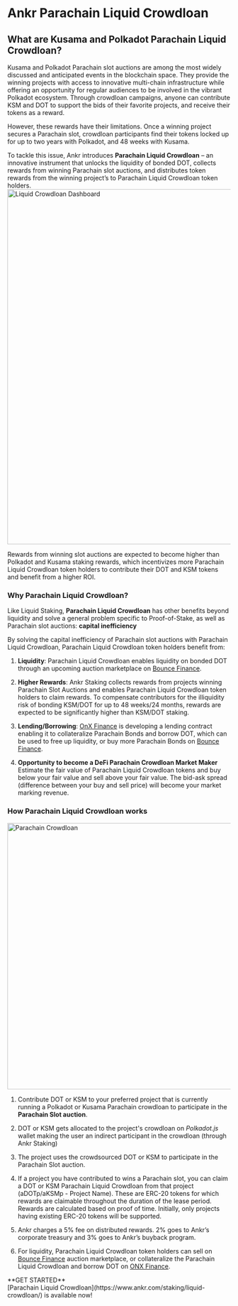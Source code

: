 
# Ankr Parachain Liquid Crowdloan

## What are Kusama and Polkadot Parachain Liquid Crowdloan?
Kusama and Polkadot Parachain slot auctions are among the most widely discussed and anticipated events in the blockchain space. They provide the winning projects with access to innovative multi-chain infrastructure while offering an opportunity for regular audiences to be involved in the vibrant Polkadot ecosystem. Through crowdloan campaigns, anyone can contribute KSM and DOT to support the bids of their favorite projects, and receive their tokens as a reward.

However, these rewards have their limitations. Once a winning project secures a Parachain slot, crowdloan participants find their tokens locked up for up to two years with Polkadot, and 48 weeks with Kusama.

To tackle this issue, Ankr introduces **Parachain Liquid Crowdloan** – an innovative instrument that unlocks the liquidity of bonded DOT, collects rewards from winning Parachain slot auctions, and distributes token rewards from the winning project’s to Parachain Liquid Crowdloan token holders.
<img src="/docs/staking/liquid-crowdloan/liquid-crowdloan.png" alt="Liquid Crowdloan Dashboard" class="responsive-pic" width="800" />

Rewards from winning slot auctions are expected to become higher than Polkadot and Kusama staking rewards, which incentivizes more Parachain Liquid Crowdloan token holders to contribute their DOT and KSM tokens and benefit from a higher ROI.

### Why Parachain Liquid Crowdloan?

Like Liquid Staking, **Parachain Liquid Crowdloan** has other benefits beyond liquidity and solve a general problem specific to Proof-of-Stake, as well as Parachain slot auctions: **capital inefficiency**

By solving the capital inefficiency of Parachain slot auctions with Parachain Liquid Crowdloan, Parachain Liquid Crowdloan token holders benefit from:

1. **Liquidity**: Parachain Liquid Crowdloan enables liquidity on bonded DOT through an upcoming auction marketplace on [Bounce Finance](https://bounce.finance).

2. **Higher Rewards**: Ankr Staking collects rewards from projects winning Parachain Slot Auctions and enables Parachain Liquid Crowdloan token holders to claim rewards. To compensate contributors for the illiquidity risk of bonding KSM/DOT for up to 48 weeks/24 months, rewards are expected to be significantly higher than KSM/DOT staking.

3. **Lending/Borrowing**: [OnX Finance](https://onx.finance) is developing a lending contract enabling it to collateralize Parachain Bonds and borrow DOT, which can be used to free up liquidity, or buy more Parachain Bonds on [Bounce Finance](https://bounce.finance).

4.  **Opportunity to become a DeFi Parachain Crowdloan Market Maker**
Estimate the fair value of Parachain Liquid Crowdloan tokens and buy below your fair value and sell above your fair value. The bid-ask spread (difference between your buy and sell price) will become your market marking revenue.

### How Parachain Liquid Crowdloan works

<img src="/docs/staking/liquid-crowdloan/dotksm-plc.png" alt="Parachain Crowdloan" class="responsive-pic" width="600" />

1. Contribute DOT or KSM to your preferred project that is currently running a Polkadot or Kusama Parachain crowdloan to participate in the **Parachain Slot auction**.

2. DOT or KSM gets allocated to the project's crowdloan on *Polkadot.js* wallet making the user an indirect participant in the crowdloan (through Ankr Staking)

3. The project uses the crowdsourced DOT or KSM to participate in the Parachain Slot auction.

4. If a project you have contributed to wins a Parachain slot, you can claim a DOT or KSM Parachain Liquid Crowdloan from that project (aDOTp/aKSMp - Project Name). These are ERC-20 tokens for which rewards are claimable throughout the duration of the lease period. Rewards are calculated based on proof of time. Initially, only projects having existing ERC-20 tokens will be supported.

5. Ankr charges a 5% fee on distributed rewards. 2% goes to Ankr’s corporate treasury and 3% goes to Ankr’s buyback program.

6. For liquidity, Parachain Liquid Crowdloan token holders can sell on [Bounce Finance](https://bounce.finance) auction marketplace, or collateralize the Parachain Liquid Crowdloan and borrow DOT on [ONX Finance](https://onx.finance).

<Callout type="tip">
**GET STARTED**<br/>
[Parachain Liquid Crowdloan](https://www.ankr.com/staking/liquid-crowdloan/) is available now!
</Callout>




